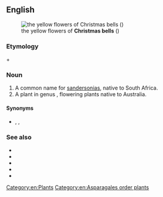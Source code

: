 ==English==
{{slim-wikipedia|Christmas bells (disambiguation)}}
[[Image:Bildtankstelle 1 027.jpg|thumb|the yellow flowers of '''Christmas bells''' ({{taxlink|Sandersonia aurantiaca|species|noshow=1}})]]

===Etymology===
{{m|en|Christmas}} + {{m|en|bell}}

===Noun===
{{en-plural noun}}

# A common name for [[sandersonia]]s, native to South Africa.
# A plant in genus {{taxlink|Blandfordia|genus|noshow=1}}, flowering plants native to Australia.

====Synonyms====
* {{sense|sandersonia}} {{vern|golden lily of the valley}}, {{vern|Chinese lantern lily}}, {{taxlink|Sandersonia aurantiaca|species|noshow=1}}

===See also===
* {{pedia}}
* {{specieslite|Sandersonia}}
* {{comcatlite|Sandersonia aurantiaca}}
* {{specieslite|Blandfordia}}
* {{comcatlite|Blandfordia}}

[[Category:en:Plants]]
[[Category:en:Asparagales order plants]]
